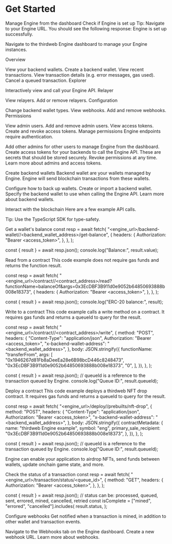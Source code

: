 # Get Started

Manage Engine from the dashboard
Check if Engine is set up
Tip: Navigate to your Engine URL. You should see the following response: Engine is set up successfully.

Navigate to the thirdweb Engine dashboard to manage your Engine instances.

Overview

View your backend wallets.
Create a backend wallet.
View recent transactions.
View transaction details (e.g. error messages, gas used).
Cancel a queued transaction.
Explorer

Interactively view and call your Engine API.
Relayer

View relayers.
Add or remove relayers.
Configuration

Change backend wallet types.
View webhooks.
Add and remove webhooks.
Permissions

View admin users.
Add and remove admin users.
View access tokens.
Create and revoke access tokens.
Manage permissions
Engine endpoints require authentication.

Add other admins for other users to manage Engine from the dashboard.
Create access tokens for your backends to call the Engine API. These are secrets that should be stored securely.
Revoke permissions at any time.
Learn more about admins and access tokens.

Create backend wallets
Backend wallet are your wallets managed by Engine. Engine will send blockchain transactions from these wallets.

Configure how to back up wallets.
Create or import a backend wallet.
Specify the backend wallet to use when calling the Engine API.
Learn more about backend wallets.

Interact with the blockchain
Here are a few example API calls.

Tip: Use the TypeScript SDK for type-safety.

Get a wallet's balance
const resp = await fetch(
  "<engine_url>/backend-wallet/<chain>/<backend_wallet_address>/get-balance",
  {
    headers: {
      Authorization: "Bearer <access_token>",
    },
  },
);
 
const { result } = await resp.json();
console.log("Balance:", result.value);

Read from a contract
This code example does not require gas funds and returns the function result.

const resp = await fetch(
  "<engine_url>/contract/<chain>/<contract_address>/read?functionName=balanceOf&args=0x3EcDBF3B911d0e9052b64850693888b008e18373",
  {
    headers: {
      Authorization: "Bearer <access_token>",
    },
  },
);
 
const { result } = await resp.json();
console.log("ERC-20 balance:", result);

Write to a contract
This code example calls a write method on a contract. It requires gas funds and returns a queueId to query for the result.

const resp = await fetch(
  "<engine_url>/contract/<chain>/<contract_address>/write",
  {
    method: "POST",
    headers: {
      "Content-Type": "application/json",
      Authorization: "Bearer <access_token>",
      "x-backend-wallet-address": "<backend_wallet_address>",
    },
    body: JSON.stringify({
      functionName: "transferFrom",
      args: [
        "0x1946267d81Fb8aDeeEa28e6B98bcD446c8248473",
        "0x3EcDBF3B911d0e9052b64850693888b008e18373",
        "0",
      ],
    }),
  },
);
 
const { result } = await resp.json();
// queueId is a reference to the transaction queued by Engine.
console.log("Queue ID:", result.queueId);

Deploy a contract
This code example deploys a thirdweb NFT drop contract. It requires gas funds and returns a queueId to query for the result.

const resp = await fetch(
  "<engine_url>/deploy/<chain>/prebuilts/nft-drop",
  {
    method: "POST",
    headers: {
      "Content-Type": "application/json",
      Authorization: "Bearer <access_token>",
      "x-backend-wallet-address": "<backend_wallet_address>",
    },
    body: JSON.stringify({
      contractMetadata: {
        name: "thirdweb Engine example",
        symbol: "eng",
        primary_sale_recipient:
          "0x3EcDBF3B911d0e9052b64850693888b008e18373",
      },
    }),
  },
);
 
const { result } = await resp.json();
// queueId is a reference to the transaction queued by Engine.
console.log("Queue ID:", result.queueId);

Engine can enable your application to airdrop NFTs, send funds between wallets, update onchain game state, and more.

Check the status of a transaction
const resp = await fetch(
  "<engine_url>/transaction/status/<queue_id>",
  {
    method: "GET",
    headers: {
      Authorization: "Bearer <access_token>",
    },
  },
);
 
const { result } = await resp.json();
// status can be: processed, queued, sent, errored, mined, cancelled, retried
const isComplete = ["mined", "errored", "cancelled"].includes(
  result.status,
);

Configure webhooks
Get notified when a transaction is mined, in addition to other wallet and transaction events.

Navigate to the Webhooks tab on the Engine dashboard.
Create a new webhook URL.
Learn more about webhooks.